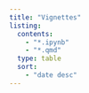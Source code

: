 ```yaml
---
title: "Vignettes"
listing:
  contents:
    - "*.ipynb"
    - "*.qmd"
  type: table
  sort:
    - "date desc"
---
```

